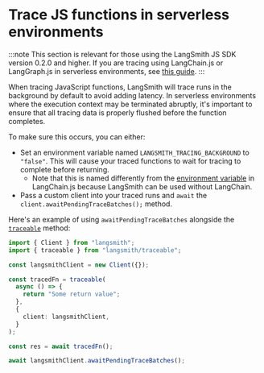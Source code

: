 # Trace JS functions in serverless environments

:::note
This section is relevant for those using the LangSmith JS SDK version 0.2.0 and higher.
If you are tracing using LangChain.js or LangGraph.js in serverless environments, see [this guide](https://js.langchain.com/docs/how_to/callbacks_serverless).
:::

When tracing JavaScript functions, LangSmith will trace runs in the background by default to avoid adding latency.
In serverless environments where the execution context may be terminated abruptly, it's important to ensure that all tracing data is properly flushed before the function completes.

To make sure this occurs, you can either:

- Set an environment variable named `LANGSMITH_TRACING_BACKGROUND` to `"false"`. This will cause your traced functions to wait for tracing to complete before returning.
  - Note that this is named differently from the [environment variable](https://js.langchain.com/docs/how_to/callbacks_serverless) in LangChain.js because LangSmith can be used without LangChain.
- Pass a custom client into your traced runs and `await` the `client.awaitPendingTraceBatches();` method.

Here's an example of using `awaitPendingTraceBatches` alongside the [`traceable`](/observability/how_to_guides/tracing/annotate_code) method:

```ts
import { Client } from "langsmith";
import { traceable } from "langsmith/traceable";

const langsmithClient = new Client({});

const tracedFn = traceable(
  async () => {
    return "Some return value";
  },
  {
    client: langsmithClient,
  }
);

const res = await tracedFn();

await langsmithClient.awaitPendingTraceBatches();
```
